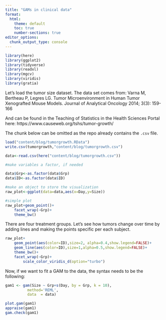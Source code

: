 ```yaml
---
title: "GAMs in clinical data"
format:
  html:
    theme: default
    toc: true
    number-sections: true
editor_options: 
  chunk_output_type: console
---
```


```r
library(here)
library(ggplot2)
library(tidyverse)
library(readxl)
library(mgcv)
library(viridis)
library(gratia)
```

Let's load the tumor size dataset. The data set comes from:
Varna M, Bertheau P, Legres LG. Tumor Microenvironment in Human Tumor Xenografted Mouse Models. Journal of Analytical Oncology 2014; 3(3): 159-166

And can be found in the Teaching of Statistics in the Health Sciences Portal here:
https://www.causeweb.org/tshs/tumor-growth/

The chunk below can be omitted as the repo already contains the `.csv` file.
```r

load("content/blog/tumorgrowth.RData")
write.csv(tumorgrowth,"content/blog/tumorgrowth.csv")
```


```r

data<-read.csv(here("content/blog/tumorgrowth.csv"))

#make variables a factor, if needed

data$Grp<-as.factor(data$Grp)
data$ID<-as.factor(data$ID)

#make an object to store the visualization
raw_plot<-ggplot(data=data,aes(x=Day,y=Size))

#simple plot
raw_plot+geom_point()+
    facet_wrap(~Grp)+
    theme_bw()
```

There are four treatment groups. Let's see how tumors change over time by adding lines and making the points specific per each subject.

```r

raw_plot+
    geom_point(aes(color=ID),size=2, alpha=0.4,show.legend=FALSE)+
    geom_line(aes(color=ID),size=1,alpha=0.5,show.legend=FALSE)+
    theme_bw()+
    facet_wrap(~Grp)+
        scale_color_viridis_d(option="turbo")
```


Now, if we want to fit a GAM to the data, the syntax needs to be the following:

```r
gam1 <- gam(Size ~ Grp+s(Day, by = Grp, k = 10),
          method='REML',
          data  = data)

plot.gam(gam1)
appraise(gam1)
gam.check(gam1)
```
